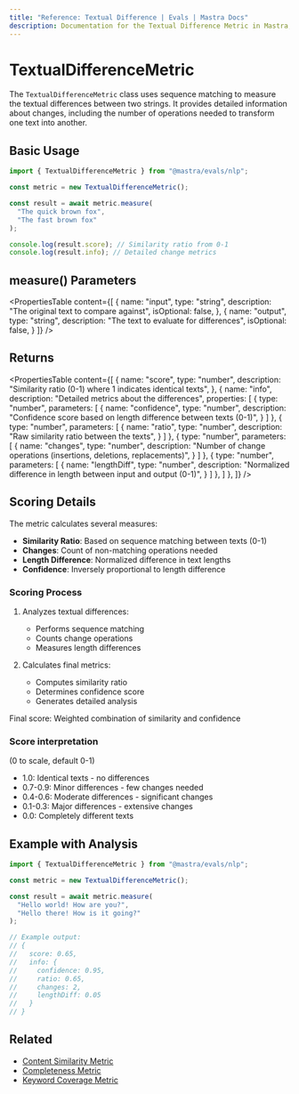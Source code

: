 ```yaml
---
title: "Reference: Textual Difference | Evals | Mastra Docs"
description: Documentation for the Textual Difference Metric in Mastra, which measures textual differences between strings using sequence matching.
---
```


# TextualDifferenceMetric

The `TextualDifferenceMetric` class uses sequence matching to measure the textual differences between two strings. It provides detailed information about changes, including the number of operations needed to transform one text into another.

## Basic Usage

```typescript
import { TextualDifferenceMetric } from "@mastra/evals/nlp";

const metric = new TextualDifferenceMetric();

const result = await metric.measure(
  "The quick brown fox",
  "The fast brown fox"
);

console.log(result.score); // Similarity ratio from 0-1
console.log(result.info); // Detailed change metrics
```

## measure() Parameters

<PropertiesTable
  content={[
    {
      name: "input",
      type: "string",
      description: "The original text to compare against",
      isOptional: false,
    },
    {
      name: "output",
      type: "string",
      description: "The text to evaluate for differences",
      isOptional: false,
    }
  ]}
/>

## Returns

<PropertiesTable
  content={[
    {
      name: "score",
      type: "number",
      description: "Similarity ratio (0-1) where 1 indicates identical texts",
    },
    {
      name: "info",
      description: "Detailed metrics about the differences",
      properties: [
        {
          type: "number",
          parameters: [
            {
              name: "confidence",
              type: "number",
              description: "Confidence score based on length difference between texts (0-1)",
            }
          ]
        },
        {
          type: "number",
          parameters: [
            {
              name: "ratio",
              type: "number",
              description: "Raw similarity ratio between the texts",
            }
          ]
        },
        {
          type: "number",
          parameters: [
            {
              name: "changes",
              type: "number",
              description: "Number of change operations (insertions, deletions, replacements)",
            }
          ]
        },
        {
          type: "number",
          parameters: [
            {
              name: "lengthDiff",
              type: "number",
              description: "Normalized difference in length between input and output (0-1)",
            }
          ]
        },
      ]
    },
  ]}
/>

## Scoring Details

The metric calculates several measures:
- **Similarity Ratio**: Based on sequence matching between texts (0-1)
- **Changes**: Count of non-matching operations needed
- **Length Difference**: Normalized difference in text lengths
- **Confidence**: Inversely proportional to length difference

### Scoring Process

1. Analyzes textual differences:
   - Performs sequence matching
   - Counts change operations
   - Measures length differences

2. Calculates final metrics:
   - Computes similarity ratio
   - Determines confidence score
   - Generates detailed analysis

Final score: Weighted combination of similarity and confidence

### Score interpretation
(0 to scale, default 0-1)
- 1.0: Identical texts - no differences
- 0.7-0.9: Minor differences - few changes needed
- 0.4-0.6: Moderate differences - significant changes
- 0.1-0.3: Major differences - extensive changes
- 0.0: Completely different texts

## Example with Analysis

```typescript
import { TextualDifferenceMetric } from "@mastra/evals/nlp";

const metric = new TextualDifferenceMetric();

const result = await metric.measure(
  "Hello world! How are you?",
  "Hello there! How is it going?"
);

// Example output:
// {
//   score: 0.65,
//   info: {
//     confidence: 0.95,
//     ratio: 0.65,
//     changes: 2,
//     lengthDiff: 0.05
//   }
// }
```

## Related

- [Content Similarity Metric](./content-similarity)
- [Completeness Metric](./completeness)
- [Keyword Coverage Metric](./keyword-coverage)